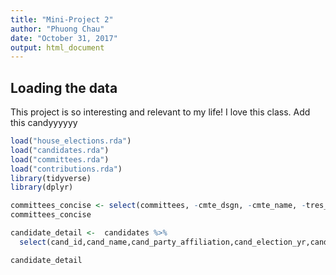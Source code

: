 ```yaml
---
title: "Mini-Project 2"
author: "Phuong Chau"
date: "October 31, 2017"
output: html_document
---
```



## Loading the data

This project is so interesting and relevant to my life! I love this class. Add this
candyyyyyy

```r
load("house_elections.rda")
load("candidates.rda")
load("committees.rda")
load("contributions.rda")
library(tidyverse)
library(dplyr)
```

```r
committees_concise <- select(committees, -cmte_dsgn, -cmte_name, -tres_name,-cmte_st2, -cmte_city,-connected_org_name, -cmte_zip, -cmte_st1)
committees_concise

```

```r
candidate_detail <-  candidates %>%
  select(cand_id,cand_name,cand_party_affiliation,cand_election_yr,cand_office_state)

candidate_detail
```



